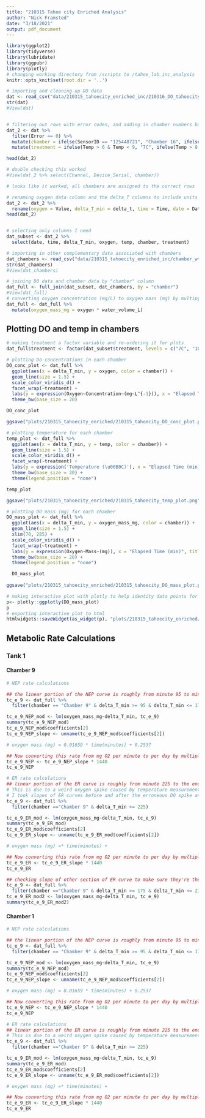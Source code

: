 ```yaml
---
title: "210315 Tahoe city Enriched Analysis"
author: "Nick Framsted"
date: "3/18/2021"
output: pdf_document
---
```


```r
library(ggplot2)
library(tidyverse)
library(lubridate)
library(ggpubr)
library(plotly)
# changing working directory from /scripts to /tahoe_lab_inc_analysis
knitr::opts_knit$set(root.dir = '..')
```


```r
# importing and cleaning up DO data
dat <- read_csv("data/210315_tahoecity_enriched_inc/210316_DO_tahoecity_inc_enriched_R.csv", skip = 1)
str(dat)
#View(dat)


# filtering out rows with error codes, and adding in chamber numbers based the tank and channel number cross referenced against incubation notes
dat_2 <- dat %>%
  filter(Error == 0) %>%
  mutate(chamber = ifelse(SensorID == "125448721", "Chamber 16", ifelse(SensorID == "175401527", "Chamber 13", ifelse(SensorID == "141697176", "Chamber 14", ifelse(SensorID == "190253489", "Chamber 11", ifelse(SensorID == "182196134", "Chamber 9", ifelse(SensorID == "848546098", "Chamber 1", ifelse(SensorID == "50027230", "Chamber 8", ifelse(SensorID == "172345502", "Chamber 12", ifelse(SensorID == "126217967", "Chamber 15", ifelse(SensorID == "175334401", "Chamber 6", ifelse(SensorID == "814963468", "Chamber 7", ifelse(SensorID == "458949207", "Chamber 5", ifelse(SensorID == "24319898", "Chamber 2", ifelse(SensorID == "135332981", "Chamber 3", ifelse(SensorID == "162832118", "Chamber 4", "Chamber 10"))))))))))) ))))) %>%
  mutate(treatment = ifelse(Temp > 6 & Temp < 9, "7C", ifelse(Temp > 8 & Temp < 12, "10C", ifelse(Temp > 12 & Temp < 15, "13C", "16C"))))

head(dat_2)

# double checking this worked
#View(dat_2 %>% select(Channel, Device_Serial, chamber))

# looks like it worked, all chambers are assigned to the correct rows

# renaming oxygen data column and the delta_T columns to include units
dat_2 <- dat_2 %>%
  rename(oxygen = Value, delta_T_min = delta_t, time = Time, date = Date, temp = Temp)
head(dat_2)


# selecting only columns I need
dat_subset <- dat_2 %>%
  select(date, time, delta_T_min, oxygen, temp, chamber, treatment)

# importing in other complementary data associated with chambers
dat_chambers <- read_csv("data/210315_tahoecity_enriched_inc/chamber_wts_enriched_R.csv")
str(dat_chambers)
#View(dat_chambers)

# joining DO data and chamber data by "chamber" column
dat_full <- full_join(dat_subset, dat_chambers, by = "chamber")
#View(dat_full)
# converting oxygen concentration (mg/L) to oxygen mass (mg) by multipying by water volumes in chambers
dat_full <- dat_full %>%
  mutate(oxygen_mass_mg = oxygen * water_volume_L)
```



## Plotting DO and temp in chambers
```r
# making treatment a factor variable and re-ordering it for plots
dat_full$treatment <- factor(dat_subset$treatment, levels = c("7C", "10C", "13C", "16C"))

# plotting Do concentrations in each chamber
DO_conc_plot <- dat_full %>%
  ggplot(aes(x = delta_T_min, y = oxygen, color = chamber)) +
  geom_line(size = 1.5) +
  scale_color_viridis_d() +
  facet_wrap(~treatment) +
  labs(y = expression(Oxygen~Concentration~(mg~L^{-1})), x = "Elapsed Time (min)", title = "Tahoe City Incubation DO") +
  theme_bw(base_size = 20)

DO_conc_plot

ggsave("plots/210315_tahoecity_enriched/210315_tahoecity_DO_conc_plot.png", plot = DO_conc_plot, width = 10, height = 7)

# plotting temperature for each chamber
temp_plot <- dat_full %>%
  ggplot(aes(x = delta_T_min, y = temp, color = chamber)) +
  geom_line(size = 1.5) +
  scale_color_viridis_d() +
  facet_wrap(~treatment) +
  labs(y = expression('Temperature (\u00B0C)'), x = "Elapsed Time (min)", title = "Tahoe City Incubation Temperature") +
  theme_bw(base_size = 20) +
  theme(legend.position = "none")

temp_plot

ggsave("plots/210315_tahoecity_enriched/210315_tahoecity_temp_plot.png", plot = temp_plot, width = 10, height = 7)

# plotting DO mass (mg) for each chamber
DO_mass_plot <- dat_full %>%
  ggplot(aes(x = delta_T_min, y = oxygen_mass_mg, color = chamber)) +
  geom_line(size = 1.5) +
  xlim(70, 285) +
  scale_color_viridis_d() +
  facet_wrap(~treatment) +
  labs(y = expression(Oxygen~Mass~(mg)), x = "Elapsed Time (min)", title = "Tahoe City Incubation DO Mass") +
  theme_bw(base_size = 20) +
  theme(legend.position = "none")

  DO_mass_plot
  
ggsave("plots/210315_tahoecity_enriched/210315_tahoecity_DO_mass_plot.png", plot = DO_mass_plot, width = 10, height = 7)

# making interactive plot with plotly to help identity data points for rate calculations below
p<- plotly::ggplotly(DO_mass_plot)
p
# exporting interactive plot to html
htmlwidgets::saveWidget(as_widget(p), "plots/210315_tahoecity_enriched/210315_tc_DO_mass_plot.html")

```

## Metabolic Rate Calculations
### Tank 1
#### Chamber 9
```r
# NEP rate calculations

## the linear portion of the NEP curve is roughly from minute 95 to minute 170 ##
tc_e_9 <- dat_full %>%
  filter(chamber == "Chamber 9" & delta_T_min >= 95 & delta_T_min <= 170)

tc_e_9_NEP_mod <- lm(oxygen_mass_mg~delta_T_min, tc_e_9)
summary(tc_e_9_NEP_mod)
tc_e_9_NEP_mod$coefficients[2]
tc_e_9_NEP_slope <- unname(tc_e_9_NEP_mod$coefficients[2])

# oxygen mass (mg) = 0.01659 * time(minutes) + 0.2537

## Now converting this rate from mg O2 per minute to per day by multiplying this rate by 1440 minutes per day. ##
tc_e_9_NEP <- tc_e_9_NEP_slope * 1440
tc_e_9_NEP

# ER rate calculations
## linear portion of the ER curve is roughly from minute 225 to the end of the incubation.
# This is due to a weird oxygen spike caused by temperature measurements associated with DO calculations reflecting water bath temperatures and not temperatures inside chambers, thus DO msmnts were inflated for this brief period.
# I took slopes of ER curves before and after the erroneous DO spike and averaged the two slopes to get the average ER rate
tc_e_9 <- dat_full %>%
  filter(chamber =="Chamber 9" & delta_T_min >= 225)

tc_e_9_ER_mod <- lm(oxygen_mass_mg~delta_T_min, tc_e_9)
summary(tc_e_9_ER_mod)
tc_e_9_ER_mod$coefficients[2]
tc_e_9_ER_slope <- unname(tc_e_9_ER_mod$coefficients[2])

# oxygen mass (mg) =* time(minutes) + 

## Now converting this rate from mg O2 per minute to per day by multiplying this rate by 1440 minutes per day. ##
tc_e_9_ER <- tc_e_9_ER_slope * 1440
tc_e_9_ER

## checking slope of other section of ER curve to make sure they're the same before and after the anomalous DO spike
tc_e_9 <- dat_full %>%
  filter(chamber =="Chamber 9" & delta_T_min >= 175 & delta_T_min <= 215)
tc_e_9_ER_mod2 <- lm(oxygen_mass_mg~delta_T_min, tc_e_9)
summary(tc_e_9_ER_mod2)
```

#### Chamber 1
```r
# NEP rate calculations

## the linear portion of the NEP curve is roughly from minute 95 to minute 170 ##
tc_e_9 <- dat_full %>%
  filter(chamber == "Chamber 9" & delta_T_min >= 95 & delta_T_min <= 170)

tc_e_9_NEP_mod <- lm(oxygen_mass_mg~delta_T_min, tc_e_9)
summary(tc_e_9_NEP_mod)
tc_e_9_NEP_mod$coefficients[2]
tc_e_9_NEP_slope <- unname(tc_e_9_NEP_mod$coefficients[2])

# oxygen mass (mg) = 0.01659 * time(minutes) + 0.2537

## Now converting this rate from mg O2 per minute to per day by multiplying this rate by 1440 minutes per day. ##
tc_e_9_NEP <- tc_e_9_NEP_slope * 1440
tc_e_9_NEP

# ER rate calculations
## linear portion of the ER curve is roughly from minute 225 to the end of the incubation.
# This is due to a weird oxygen spike caused by temperature measurements associated with DO calculations reflecting water bath temperatures and not temperatures inside chambers, thus DO msmnts were inflated for this brief period.
tc_e_9 <- dat_full %>%
  filter(chamber =="Chamber 9" & delta_T_min >= 225)

tc_e_9_ER_mod <- lm(oxygen_mass_mg~delta_T_min, tc_e_9)
summary(tc_e_9_ER_mod)
tc_e_9_ER_mod$coefficients[2]
tc_e_9_ER_slope <- unname(tc_e_9_ER_mod$coefficients[2])

# oxygen mass (mg) =* time(minutes) + 

## Now converting this rate from mg O2 per minute to per day by multiplying this rate by 1440 minutes per day. ##
tc_e_9_ER <- tc_e_9_ER_slope * 1440
tc_e_9_ER
```

